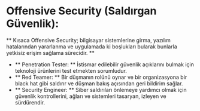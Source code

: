 # Offensive Security (Saldırgan Güvenlik): 
** Kısaca Offensive Security; bilgisayar sistemlerine girma, yazılım hatalarından yararlanma ve uygulamada ki boşlukları bularak bunlarla yetkisiz erişim sağlama sürecidir. **

- ** Penetration Tester: ** İstismar edilebilir güvenlik açıklarını bulmak için teknoloji ürünlerini test etmekten sorumludur.
- ** Red Teamer: ** Bir düşmanın rolünü oynar ve bir organizasyona bir black hat gibi saldırır ve düşman bakış açısından geri bildirim sağlar.
- ** Security Engineer: ** Siber saldırıları önlemeye yardımcı olmak için güvenlik kontrollerini, ağları ve sistemleri tasaryan, izleyen ve sürdürendir.